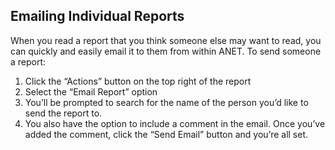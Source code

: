 
<Meta title="ANET User Stories/Emailing Individual Reports" />

## Emailing Individual Reports

When you read a report that you think someone else may want to read, you can quickly and easily email it to them from within ANET. To send someone a report:

1. Click the “Actions” button on the top right of the report
2. Select the “Email Report” option
3. You’ll be prompted to search for the name of the person you’d like to send the report to.
4. You also have the option to include a comment in the email. Once you’ve added the comment, click the “Send Email” button and you’re all set.
